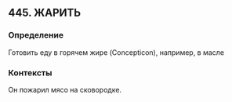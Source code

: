 ## 445. ЖАРИТЬ
### Определение
Готовить еду в горячем жире (Concepticon), например, в масле

### Контексты
Он пожарил мясо на сковородке.

